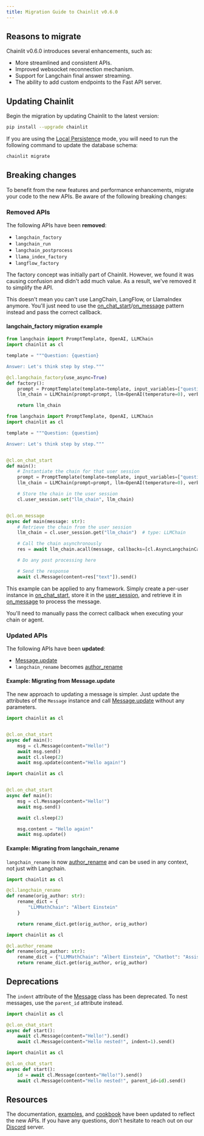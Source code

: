```yaml
---
title: Migration Guide to Chainlit v0.6.0
---
```


## Reasons to migrate

Chainlit v0.6.0 introduces several enhancements, such as:

- More streamlined and consistent APIs.
- Improved websocket reconnection mechanism.
- Support for Langchain final answer streaming.
- The ability to add custom endpoints to the Fast API server.

## Updating Chainlit

Begin the migration by updating Chainlit to the latest version:

```bash
pip install --upgrade chainlit
```

If you are using the [Local Persistence](/cloud/persistence/local) mode, you will need to run the following command to update the database schema:

```bash
chainlit migrate
```

## Breaking changes

To benefit from the new features and performance enhancements, migrate your code to the new APIs. Be aware of the following breaking changes:

### Removed APIs

The following APIs have been **removed**:

- `langchain_factory`
- `langchain_run`
- `langchain_postprocess`
- `llama_index_factory`
- `langflow_factory`

The factory concept was initially part of Chainlit. However, we found it was causing confusion and didn't add much value. As a result, we've removed it to simplify the API.

This doesn't mean you can't use LangChain, LangFlow, or LlamaIndex anymore. You'll just need to use the [on_chat_start](/api-reference/on-chat-start)/[on_message](/api-reference/on-message) pattern instead and pass the correct callback.

#### langchain_factory migration example

<CodeGroup>

```python Before
from langchain import PromptTemplate, OpenAI, LLMChain
import chainlit as cl

template = """Question: {question}

Answer: Let's think step by step."""

@cl.langchain_factory(use_async=True)
def factory():
    prompt = PromptTemplate(template=template, input_variables=["question"])
    llm_chain = LLMChain(prompt=prompt, llm=OpenAI(temperature=0), verbose=True)

    return llm_chain
```

```python After
from langchain import PromptTemplate, OpenAI, LLMChain
import chainlit as cl

template = """Question: {question}

Answer: Let's think step by step."""


@cl.on_chat_start
def main():
    # Instantiate the chain for that user session
    prompt = PromptTemplate(template=template, input_variables=["question"])
    llm_chain = LLMChain(prompt=prompt, llm=OpenAI(temperature=0), verbose=True)

    # Store the chain in the user session
    cl.user_session.set("llm_chain", llm_chain)


@cl.on_message
async def main(message: str):
    # Retrieve the chain from the user session
    llm_chain = cl.user_session.get("llm_chain")  # type: LLMChain

    # Call the chain asynchronously
    res = await llm_chain.acall(message, callbacks=[cl.AsyncLangchainCallbackHandler()])

    # Do any post processing here

    # Send the response
    await cl.Message(content=res["text"]).send()
```

</CodeGroup>

This example can be applied to any framework. Simply create a per-user instance in [on_chat_start](/api-reference/on-chat-start), store it in the [user_session](/backed/user-session), and retrieve it in [on_message](/api-reference/on-message) to process the message.

<Note>
  You'll need to manually pass the correct callback when executing your chain or
  agent.
</Note>

### Updated APIs

The following APIs have been **updated**:

- [Message.update](/api-reference/message#update-a-message)
- `langchain_rename` becomes [author_rename](/api-reference/author-rename)

#### Example: Migrating from Message.update

The new approach to updating a message is simpler. Just update the attributes of the `Message` instance and call [Message.update](/api-reference/message#update-a-message) without any parameters.

<CodeGroup>

```python Before
import chainlit as cl


@cl.on_chat_start
async def main():
    msg = cl.Message(content="Hello!")
    await msg.send()
    await cl.sleep(2)
    await msg.update(content="Hello again!")
```

```python After
import chainlit as cl


@cl.on_chat_start
async def main():
    msg = cl.Message(content="Hello!")
    await msg.send()

    await cl.sleep(2)

    msg.content = "Hello again!"
    await msg.update()
```

</CodeGroup>

#### Example: Migrating from langchain_rename

`langchain_rename` is now [author_rename](/api-reference/author-rename) and can be used in any context, not just with Langchain.

<CodeGroup>

```python Before
import chainlit as cl

@cl.langchain_rename
def rename(orig_author: str):
    rename_dict = {
        "LLMMathChain": "Albert Einstein"
    }

    return rename_dict.get(orig_author, orig_author)
```

```python After
import chainlit as cl

@cl.author_rename
def rename(orig_author: str):
    rename_dict = {"LLMMathChain": "Albert Einstein", "Chatbot": "Assistant"}
    return rename_dict.get(orig_author, orig_author)
```

</CodeGroup>

## Deprecations

The `indent` attribute of the [Message](/api-reference/message) class has been deprecated. To nest messages, use the `parent_id` attribute instead.

<CodeGroup>

```python Before
import chainlit as cl

@cl.on_chat_start
async def start():
    await cl.Message(content="Hello!").send()
    await cl.Message(content="Hello nested!", indent=1).send()
```

```python After
import chainlit as cl

@cl.on_chat_start
async def start():
    id = await cl.Message(content="Hello!").send()
    await cl.Message(content="Hello nested!", parent_id=id).send()
```

</CodeGroup>

## Resources

The documentation, [examples](/examples), and [cookbook](https://github.com/Chainlit/cookbook) have been updated to reflect the new APIs. If you have any questions, don't hesitate to reach out on our [Discord](https://discord.gg/ZThrUxbAYw) server.
